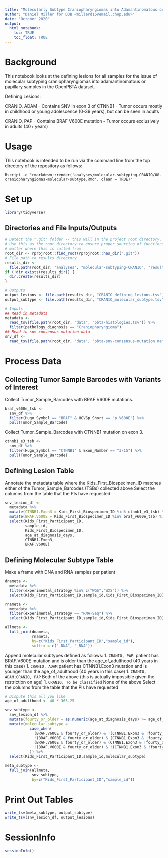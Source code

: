 ```yaml
---
title: "Molecularly Subtype Craniopharyngiomas into Adamantinomatous or Papillary"
author: "Daniel Miller for D3B <millerd15@email.chop.edu>"
date: "October 2020"
output:
  html_notebook:
    toc: TRUE
    toc_float: TRUE
---
```


# Background

This notebook looks at the defining lesions for all samples for the issue of
molecular subtyping craniopharyngiomas into adamantinomatous or papillary samples
in the OpenPBTA dataset.

Defining Lesions:

CRANIO, ADAM
- Contains SNV in exon 3 of CTNNB1
- Tumor occurs mostly in childhood or young adolescence (0-39 years), but can be seen in adults

CRANIO, PAP
- Contains BRAF V600E mutation
- Tumor occurs exclusively in adults (40+ years)

# Usage

This notebook is intended to be run via the command line from the top directory
of the repository as follows:

```
Rscript -e "rmarkdown::render('analyses/molecular-subtyping-CRANIO/00-craniopharyngiomas-molecular-subtype.Rmd', clean = TRUE)"
```

# Set up

```r
library(tidyverse)
```

## Directories and File Inputs/Outputs

```r
# Detect the ".git" folder -- this will in the project root directory.
# Use this as the root directory to ensure proper sourcing of functions no
# matter where this is called from
root_dir <- rprojroot::find_root(rprojroot::has_dir(".git"))
# File path to results directory
results_dir <-
  file.path(root_dir, "analyses", "molecular-subtyping-CRANIO", "results")
if (!dir.exists(results_dir)) {
  dir.create(results_dir)
}

# Outputs
output_lesions <- file.path(results_dir, "CRANIO_defining_lesions.tsv")
output_subtype <- file.path(results_dir, "CRANIO_molecular_subtype.tsv")
```

```r
# Inputs
## Read in metadata
metadata <-
  read_tsv(file.path(root_dir, "data", "pbta-histologies.tsv")) %>%
  filter(pathology_diagnosis == "Craniopharyngioma")
## Read in snv consensus mutation data
snv_df <-
  read_tsv(file.path(root_dir, "data", "pbta-snv-consensus-mutation.maf.tsv.gz"))
```

# Process Data

## Collecting Tumor Sample Barcodes with Variants of Interest

Collect Tumor_Sample_Barcodes with BRAF V600E mutations.

```r
braf_v600e_tsb <-
  snv_df %>%
  filter(Hugo_Symbol == "BRAF" & HGVSp_Short == "p.V600E") %>%
  pull(Tumor_Sample_Barcode)
```

Collect Tumor_Sample_Barcodes with CTNNB1 mutation on exon 3.

```r
ctnnb1_e3_tsb <-
  snv_df %>%
  filter(Hugo_Symbol == "CTNNB1" & Exon_Number == "3/15") %>%
  pull(Tumor_Sample_Barcode)
```

## Defining Lesion Table

Annotate the metadata table where the Kids_First_Biospecimen_ID matches either of the Tumor_Sample_Barcodes (TSBs) collected above
Select the columns from the table that the PIs have requested

```r
snv_lesion_df <-
  metadata %>%
  mutate(CTNNB1.Exon3 = Kids_First_Biospecimen_ID %in% ctnnb1_e3_tsb) %>%
  mutate(BRAF.V600E = Kids_First_Biospecimen_ID %in% braf_v600e_tsb) %>%
  select(Kids_First_Participant_ID,
         sample_id,
         Kids_First_Biospecimen_ID,
         age_at_diagnosis_days,
         CTNNB1.Exon3,
         BRAF.V600E)
```

## Defining Molecular Subtype Table

Make a frame with DNA and RNA samples per patient

```r
dnameta <-
  metadata %>%
  filter(experimental_strategy %in% c("WGS","WXS")) %>%
  select(Kids_First_Participant_ID,sample_id,Kids_First_Biospecimen_ID)

rnameta <-
  metadata %>%
  filter(experimental_strategy == "RNA-Seq") %>%
  select(Kids_First_Participant_ID,sample_id,Kids_First_Biospecimen_ID)

allmeta <-
  full_join(dnameta,
            rnameta,
            by=c("Kids_First_Participant_ID","sample_id"),
            suffix = c("_DNA", "_RNA"))
```

Append molecular subtypes defined as follows:
1. `CRANIO, PAP`: patient has BRAF.V600E mutation and is older than the age_of_adulthood (40 years in this case)
1. `CRANIO, ADAM`:patient has CTNNB1.Exon3 mutation and is younger than the age_of_adulthood (40 years in this case)
1. `CRANIO, ADAM;CRANIO, PAP` Both of the above (this is actually impossible given the restriction on age)
1. `CRANIO, To be classified` None of the above
Select the columns from the table that the PIs have requested

```r
# Dispute this all you like
age_of_adulthood <- 40 * 365.25

snv_subtype <-
  snv_lesion_df %>%
  mutate(fourty_or_older = as.numeric(age_at_diagnosis_days) >= age_of_adulthood) %>%
  mutate(molecular_subtype =
           case_when(
             (BRAF.V600E & fourty_or_older) & !(CTNNB1.Exon3 & !fourty_or_older) ~ "CRANIO, PAP",
             !(BRAF.V600E & fourty_or_older) & (CTNNB1.Exon3 & !fourty_or_older) ~ "CRANIO, ADAM",
             (BRAF.V600E & fourty_or_older) & (CTNNB1.Exon3 & !fourty_or_older) ~ "CRANIO, ADAM;CRANIO, PAP",
             !(BRAF.V600E & fourty_or_older) & !(CTNNB1.Exon3 & !fourty_or_older) ~ "CRANIO, To be classified"
           )) %>%
  select(Kids_First_Participant_ID,sample_id,molecular_subtype)

meta_subtype <-
  full_join(allmeta,
            snv_subtype,
            by=c("Kids_First_Participant_ID","sample_id"))
```

# Print Out Tables

```r
write_tsv(meta_subtype, output_subtype)
write_tsv(snv_lesion_df, output_lesions)
```

# SessionInfo

```r
sessionInfo()
```
